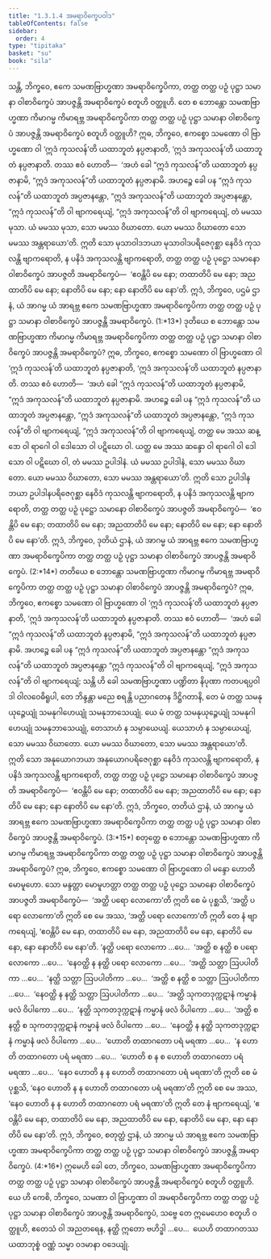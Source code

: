 ```yaml
---
title: "1.3.1.4 အမရာဝိက္ခေပဝါဒ"
tableOfContents: false
sidebar:
  order: 4
type: "tipitaka"
basket: "su"
book: "sila"
---
```



<DynamicBreadcrumb />

<Division number="61" book="sila">

<Paragraph number="104" book="sila">
သန္တိ, ဘိက္ခဝေ, ဧကေ သမဏဗြာဟ္မဏာ အမရာဝိက္ခေပိကာ, တတ္ထ တတ္ထ ပဉှံ ပုဋ္ဌာ သမာနာ <Emphasis>ဝါစာဝိက္ခေပံ အာပဇ္ဇန္တိ အမရာဝိက္ခေပံ</Emphasis> စတူဟိ ဝတ္ထူဟိ. တေ စ ဘောန္တော သမဏဗြာဟ္မဏာ ကိမာဂမ္မ ကိမာရဗ္ဘ အမရာဝိက္ခေပိကာ တတ္ထ တတ္ထ ပဉှံ ပုဋ္ဌာ သမာနာ ဝါစာဝိက္ခေပံ အာပဇ္ဇန္တိ အမရာဝိက္ခေပံ စတူဟိ ဝတ္ထူဟိ?
</Paragraph>

</Division>
<Division number="62" book="sila">

<Paragraph number="105" book="sila">
ဣဓ, ဘိက္ခဝေ, ဧကစ္စော သမဏော ဝါ ဗြာဟ္မဏော ဝါ ‘ဣဒံ ကုသလန်’တိ ယထာဘူတံ နပ္ပဇာနာတိ, ‘ဣဒံ အကုသလန်’တိ ယထာဘူတံ နပ္ပဇာနာတိ. တဿ ဧဝံ ဟောတိ—  ‘အဟံ ခေါ “ဣဒံ ကုသလန်”တိ ယထာဘူတံ နပ္ပဇာနာမိ, “ဣဒံ အကုသလန်”တိ ယထာဘူတံ နပ္ပဇာနာမိ. အဟဉ္စေ ခေါ ပန “ဣဒံ ကုသလန်”တိ ယထာဘူတံ အပ္ပဇာနန္တော, “ဣဒံ အကုသလန်”တိ ယထာဘူတံ အပ္ပဇာနန္တော, “ဣဒံ ကုသလန်”တိ ဝါ ဗျာကရေယျံ, “ဣဒံ အကုသလန်”တိ ဝါ ဗျာကရေယျံ, တံ မမဿ မုသာ. ယံ မမဿ မုသာ, သော မမဿ ဝိဃာတော. ယော မမဿ ဝိဃာတော သော မမဿ အန္တရာယော’တိ. ဣတိ သော <Emphasis>မုသာဝါဒဘယာ မုသာဝါဒပရိဇေဂုစ္ဆာ</Emphasis> နေဝိဒံ ကုသလန္တိ ဗျာကရောတိ, န ပနိဒံ အကုသလန္တိ ဗျာကရောတိ, တတ္ထ တတ္ထ ပဉှံ ပုဋ္ဌော သမာနော ဝါစာဝိက္ခေပံ အာပဇ္ဇတိ အမရာဝိက္ခေပံ—  ‘<Emphasis>ဧဝန္တိပိ မေ နော; တထာတိပိ မေ နော; အညထာတိပိ မေ နော; နောတိပိ မေ နော; နော နောတိပိ မေ နော</Emphasis>’တိ. ဣဒံ, ဘိက္ခဝေ, ပဌမံ ဌာနံ, ယံ အာဂမ္မ ယံ အာရဗ္ဘ ဧကေ သမဏဗြာဟ္မဏာ အမရာဝိက္ခေပိကာ တတ္ထ တတ္ထ ပဉှံ ပုဋ္ဌာ သမာနာ ဝါစာဝိက္ခေပံ အာပဇ္ဇန္တိ အမရာဝိက္ခေပံ. (1:*13*)
</Paragraph>

</Division>
<Division number="63" book="sila">

<Paragraph number="106" book="sila">
ဒုတိယေ စ ဘောန္တော သမဏဗြာဟ္မဏာ ကိမာဂမ္မ ကိမာရဗ္ဘ အမရာဝိက္ခေပိကာ တတ္ထ တတ္ထ ပဉှံ ပုဋ္ဌာ သမာနာ ဝါစာဝိက္ခေပံ အာပဇ္ဇန္တိ အမရာဝိက္ခေပံ? ဣဓ, ဘိက္ခဝေ, ဧကစ္စော သမဏော ဝါ ဗြာဟ္မဏော ဝါ ‘ဣဒံ ကုသလန်’တိ ယထာဘူတံ နပ္ပဇာနာတိ, ‘ဣဒံ အကုသလန်’တိ ယထာဘူတံ နပ္ပဇာနာတိ. တဿ ဧဝံ ဟောတိ—  ‘အဟံ ခေါ “ဣဒံ ကုသလန်”တိ ယထာဘူတံ နပ္ပဇာနာမိ, “ဣဒံ အကုသလန်”တိ ယထာဘူတံ နပ္ပဇာနာမိ. အဟဉ္စေ ခေါ ပန “ဣဒံ ကုသလန်”တိ ယထာဘူတံ အပ္ပဇာနန္တော, “ဣဒံ အကုသလန်”တိ ယထာဘူတံ အပ္ပဇာနန္တော, “ဣဒံ ကုသလန်”တိ ဝါ ဗျာကရေယျံ, “ဣဒံ အကုသလန်”တိ ဝါ ဗျာကရေယျံ, တတ္ထ မေ အဿ ဆန္ဒော ဝါ ရာဂေါ ဝါ ဒေါသော ဝါ ပဋိဃော ဝါ. ယတ္ထ မေ အဿ ဆန္ဒော ဝါ ရာဂေါ ဝါ ဒေါသော ဝါ ပဋိဃော ဝါ, တံ မမဿ ဥပါဒါနံ. ယံ မမဿ ဥပါဒါနံ, သော မမဿ ဝိဃာတော. ယော မမဿ ဝိဃာတော, သော မမဿ အန္တရာယော’တိ. ဣတိ သော <Emphasis>ဥပါဒါနဘယာ ဥပါဒါနပရိဇေဂုစ္ဆာ</Emphasis> နေဝိဒံ ကုသလန္တိ ဗျာကရောတိ, န ပနိဒံ အကုသလန္တိ ဗျာကရောတိ, တတ္ထ တတ္ထ ပဉှံ ပုဋ္ဌော သမာနော ဝါစာဝိက္ခေပံ အာပဇ္ဇတိ အမရာဝိက္ခေပံ—  ‘<Emphasis>ဧဝန္တိပိ မေ နော; တထာတိပိ မေ နော; အညထာတိပိ မေ နော; နောတိပိ မေ နော; နော နောတိပိ မေ နော</Emphasis>’တိ. ဣဒံ, ဘိက္ခဝေ, ဒုတိယံ ဌာနံ, ယံ အာဂမ္မ ယံ အာရဗ္ဘ ဧကေ သမဏဗြာဟ္မဏာ အမရာဝိက္ခေပိကာ တတ္ထ တတ္ထ ပဉှံ ပုဋ္ဌာ သမာနာ ဝါစာဝိက္ခေပံ အာပဇ္ဇန္တိ အမရာဝိက္ခေပံ. (2:*14*)
</Paragraph>

</Division>
<Division number="64" book="sila">

<Paragraph number="107" book="sila">
တတိယေ စ ဘောန္တော သမဏဗြာဟ္မဏာ ကိမာဂမ္မ ကိမာရဗ္ဘ အမရာဝိက္ခေပိကာ တတ္ထ တတ္ထ ပဉှံ ပုဋ္ဌာ သမာနာ ဝါစာဝိက္ခေပံ အာပဇ္ဇန္တိ အမရာဝိက္ခေပံ? ဣဓ, ဘိက္ခဝေ, ဧကစ္စော သမဏော ဝါ ဗြာဟ္မဏော ဝါ ‘ဣဒံ ကုသလန်’တိ ယထာဘူတံ နပ္ပဇာနာတိ, ‘ဣဒံ အကုသလန်’တိ ယထာဘူတံ နပ္ပဇာနာတိ. တဿ ဧဝံ ဟောတိ—  ‘အဟံ ခေါ “ဣဒံ ကုသလန်”တိ ယထာဘူတံ နပ္ပဇာနာမိ, “ဣဒံ အကုသလန်”တိ ယထာဘူတံ နပ္ပဇာနာမိ. အဟဉ္စေ ခေါ ပန “ဣဒံ ကုသလန်”တိ ယထာဘူတံ အပ္ပဇာနန္တော “ဣဒံ အကုသလန်”တိ ယထာဘူတံ အပ္ပဇာနန္တော “ဣဒံ ကုသလန်”တိ ဝါ ဗျာကရေယျံ, “ဣဒံ အကုသလန်”တိ ဝါ ဗျာကရေယျံ; သန္တိ ဟိ ခေါ သမဏဗြာဟ္မဏာ ပဏ္ဍိတာ နိပုဏာ ကတပရပ္ပဝါဒါ ဝါလဝေဓိရူပါ, တေ ဘိန္ဒန္တာ မညေ စရန္တိ ပညာဂတေန ဒိဋ္ဌိဂတာနိ, တေ မံ တတ္ထ သမနုယုဉ္ဇေယျုံ သမနုဂါဟေယျုံ သမနုဘာသေယျုံ. ယေ မံ တတ္ထ သမနုယုဉ္ဇေယျုံ သမနုဂါဟေယျုံ သမနုဘာသေယျုံ, တေသာဟံ န သမ္ပာယေယျံ. ယေသာဟံ န သမ္ပာယေယျံ, သော မမဿ ဝိဃာတော. ယော မမဿ ဝိဃာတော, သော မမဿ အန္တရာယော’တိ. ဣတိ သော <Emphasis>အနုယောဂဘယာ အနုယောဂပရိဇေဂုစ္ဆာ</Emphasis> နေဝိဒံ ကုသလန္တိ ဗျာကရောတိ, န ပနိဒံ အကုသလန္တိ ဗျာကရောတိ, တတ္ထ တတ္ထ ပဉှံ ပုဋ္ဌော သမာနော ဝါစာဝိက္ခေပံ အာပဇ္ဇတိ အမရာဝိက္ခေပံ—  ‘<Emphasis>ဧဝန္တိပိ မေ နော; တထာတိပိ မေ နော; အညထာတိပိ မေ နော; နောတိပိ မေ နော; နော နောတိပိ မေ နော</Emphasis>’တိ. ဣဒံ, ဘိက္ခဝေ, တတိယံ ဌာနံ, ယံ အာဂမ္မ ယံ အာရဗ္ဘ ဧကေ သမဏဗြာဟ္မဏာ အမရာဝိက္ခေပိကာ တတ္ထ တတ္ထ ပဉှံ ပုဋ္ဌာ သမာနာ ဝါစာဝိက္ခေပံ အာပဇ္ဇန္တိ အမရာဝိက္ခေပံ. (3:*15*)
</Paragraph>

</Division>
<Division number="65" book="sila">

<Paragraph number="108" book="sila">
စတုတ္ထေ စ ဘောန္တော သမဏဗြာဟ္မဏာ ကိမာဂမ္မ ကိမာရဗ္ဘ အမရာဝိက္ခေပိကာ တတ္ထ တတ္ထ ပဉှံ ပုဋ္ဌာ သမာနာ ဝါစာဝိက္ခေပံ အာပဇ္ဇန္တိ အမရာဝိက္ခေပံ? ဣဓ, ဘိက္ခဝေ, ဧကစ္စော သမဏော ဝါ ဗြာဟ္မဏော ဝါ မန္ဒော ဟောတိ မောမူဟော. သော <Emphasis>မန္ဒတ္တာ မောမူဟတ္တာ</Emphasis> တတ္ထ တတ္ထ ပဉှံ ပုဋ္ဌော သမာနော ဝါစာဝိက္ခေပံ အာပဇ္ဇတိ အမရာဝိက္ခေပံ—  ‘အတ္ထိ ပရော လောကော’တိ ဣတိ စေ မံ ပုစ္ဆသိ, ‘အတ္ထိ ပရော လောကော’တိ ဣတိ စေ မေ အဿ, ‘အတ္ထိ ပရော လောကော’တိ ဣတိ တေ နံ ဗျာကရေယျံ, ‘ဧဝန္တိပိ မေ နော, တထာတိပိ မေ နော, အညထာတိပိ မေ နော, နောတိပိ မေ နော, နော နောတိပိ မေ နော’တိ. ‘နတ္ထိ ပရော လောကော …ပေ…  ‘အတ္ထိ စ နတ္ထိ စ ပရော လောကော …ပေ…  ‘နေဝတ္ထိ န နတ္ထိ ပရော လောကော …ပေ…  ‘အတ္ထိ သတ္တာ ဩပပါတိကာ …ပေ…  ‘နတ္ထိ သတ္တာ ဩပပါတိကာ …ပေ…  ‘အတ္ထိ စ နတ္ထိ စ သတ္တာ ဩပပါတိကာ …ပေ…  ‘နေဝတ္ထိ န နတ္ထိ သတ္တာ ဩပပါတိကာ …ပေ…  ‘အတ္ထိ သုကတဒုက္ကဋာနံ ကမ္မာနံ ဖလံ ဝိပါကော …ပေ…  ‘နတ္ထိ သုကတဒုက္ကဋာနံ ကမ္မာနံ ဖလံ ဝိပါကော …ပေ…  ‘အတ္ထိ စ နတ္ထိ စ သုကတဒုက္ကဋာနံ ကမ္မာနံ ဖလံ ဝိပါကော …ပေ…  ‘နေဝတ္ထိ န နတ္ထိ သုကတဒုက္ကဋာနံ ကမ္မာနံ ဖလံ ဝိပါကော …ပေ…  ‘ဟောတိ တထာဂတော ပရံ မရဏာ …ပေ…  ‘န ဟောတိ တထာဂတော ပရံ မရဏာ …ပေ…  ‘ဟောတိ စ န စ ဟောတိ တထာဂတော ပရံ မရဏာ …ပေ…  ‘နေဝ ဟောတိ န န ဟောတိ တထာဂတော ပရံ မရဏာ’တိ ဣတိ စေ မံ ပုစ္ဆသိ, ‘နေဝ ဟောတိ န န ဟောတိ တထာဂတော ပရံ မရဏာ’တိ ဣတိ စေ မေ အဿ, ‘နေဝ ဟောတိ န န ဟောတိ တထာဂတော ပရံ မရဏာ’တိ ဣတိ တေ နံ ဗျာကရေယျံ, ‘<Emphasis>ဧဝန္တိပိ မေ နော, တထာတိပိ မေ နော, အညထာတိပိ မေ နော, နောတိပိ မေ နော, နော နောတိပိ မေ နော</Emphasis>’တိ. ဣဒံ, ဘိက္ခဝေ, စတုတ္ထံ ဌာနံ, ယံ အာဂမ္မ ယံ အာရဗ္ဘ ဧကေ သမဏဗြာဟ္မဏာ အမရာဝိက္ခေပိကာ တတ္ထ တတ္ထ ပဉှံ ပုဋ္ဌာ သမာနာ ဝါစာဝိက္ခေပံ အာပဇ္ဇန္တိ အမရာဝိက္ခေပံ. (4:*16*)
</Paragraph>

</Division>
<Division number="66" book="sila">

<Paragraph number="109" book="sila">
ဣမေဟိ ခေါ တေ, ဘိက္ခဝေ, သမဏဗြာဟ္မဏာ အမရာဝိက္ခေပိကာ တတ္ထ တတ္ထ ပဉှံ ပုဋ္ဌာ သမာနာ ဝါစာဝိက္ခေပံ အာပဇ္ဇန္တိ အမရာဝိက္ခေပံ စတူဟိ ဝတ္ထူဟိ. ယေ ဟိ ကေစိ, ဘိက္ခဝေ, သမဏာ ဝါ ဗြာဟ္မဏာ ဝါ အမရာဝိက္ခေပိကာ တတ္ထ တတ္ထ ပဉှံ ပုဋ္ဌာ သမာနာ ဝါစာဝိက္ခေပံ အာပဇ္ဇန္တိ အမရာဝိက္ခေပံ, သဗ္ဗေ တေ ဣမေဟေဝ စတူဟိ ဝတ္ထူဟိ, ဧတေသံ ဝါ အညတရေန, နတ္ထိ ဣတော ဗဟိဒ္ဓါ …ပေ…  ယေဟိ တထာဂတဿ ယထာဘုစ္စံ ဝဏ္ဏံ သမ္မာ ဝဒမာနာ ဝဒေယျုံ.
</Paragraph>
</Division>